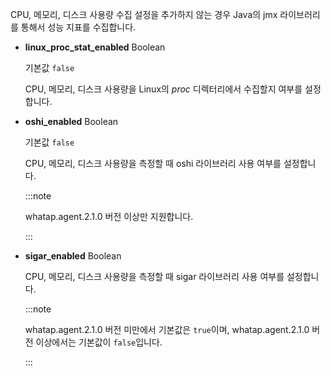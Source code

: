 CPU, 메모리, 디스크 사용량 수집 설정을 추가하지 않는 경우 Java의 jmx 라이브러리를 통해서 성능 지표를 수집합니다.

* **linux_proc_stat_enabled** <span class='type'>Boolean</span>

  기본값 `false`

  CPU, 메모리, 디스크 사용량을 Linux의 *proc* 디렉터리에서 수집할지 여부를 설정합니다.

* **oshi_enabled** <span class='type'>Boolean</span>

  기본값 `false`

  CPU, 메모리, 디스크 사용량을 측정할 때 oshi 라이브러리 사용 여부를 설정합니다.

  :::note
  
  whatap.agent.2.1.0 버전 이상만 지원합니다.
  
  :::

* **sigar_enabled** <span class='type'>Boolean</span>

  CPU, 메모리, 디스크 사용량을 측정할 때 sigar 라이브러리 사용 여부를 설정합니다.

  :::note
  
  whatap.agent.2.1.0 버전 미만에서 기본값은 `true`이며, whatap.agent.2.1.0 버전 이상에서는 기본값이 `false`입니다.
  
  :::